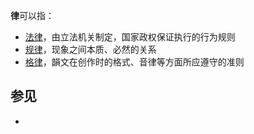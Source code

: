 {{Wiktionary|律}}
'''律'''可以指：

*[[法律|法律]]，由立法机关制定，国家政权保证执行的行为规则
*[[规律|规律]]，现象之间本质、必然的关系
*[[格律|格律]]，韻文在创作时的格式、音律等方面所应遵守的准则

==参见==
*{{Lookfrom|律}}

{{Disambig|Cat=一字消歧义}}